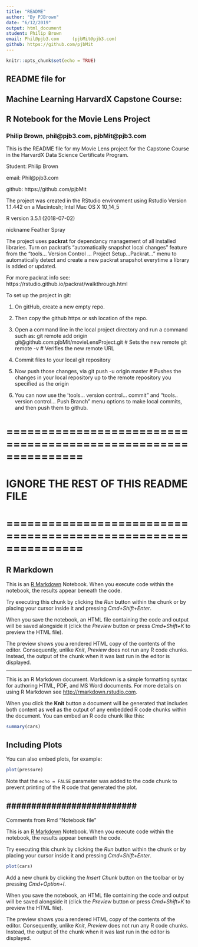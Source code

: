 ```yaml
---
title: "README"
author: "By PJBrown"
date: "6/12/2019"
output: html_document
student: Philip Brown
email: Phil@pjb3.com     (pjbMit@pjb3.com)
github: https://github.com/pjbMit
---
```


```r
knitr::opts_chunk$set(echo = TRUE)
```

## README file for 
## Machine Learning HarvardX Capstone Course:
## R Notebook for the Movie Lens Project 

### Philip Brown,  phil@pjb3.com,  pjbMit@pjb3.com

This is the README file for my Movie Lens project for the Capstone Course
in the HarvardX Data Science Certificate Program.

Student: Philip Brown

email: Phil@pjb3.com

github: https://github.com/pjbMit

The project was created in the RStudio environment 
using Rstudio Version 1.1.442 
on a Macintosh; Intel Mac OS X 10_14_5

R version 3.5.1 (2018-07-02) 

nickname       Feather Spray

The project uses **packrat** for dependancy management of all installed libraries.
Turn on packrat's "automatically snapshot local changes" feature 
from the "tools... Version Control ... Project Setup...Packrat..." menu
to automatically detect and create a new packrat snapshot everytime a library is added or updated.

For more packrat info see:  https://rstudio.github.io/packrat/walkthrough.html

To set up the project in git:

 1) On gitHub, create a new empty repo.  
   
 2) Then copy the github https or ssh location of the repo.
   
 3) Open a command line in the local project directory and run a command such as:
        git remote add origin git@github.com:pjbMit/movieLensProject.git
        # Sets the new remote
        git remote -v
        # Verifies the new remote URL
        
  4) Commit files to your local git repository
    
  5) Now push those changes,  via 
        git push -u origin master
        # Pushes the changes in your local repository up to the remote repository you specified as the origin
        
  6) You can now use the 'tools... version control...  commit" 
        and "tools.. version control... Push Branch" menu options to make local commits, and then push them to github.
 


# ===============================================================

# IGNORE THE REST OF THIS README FILE

# ===============================================================

## R Markdown

This is an [R Markdown](http://rmarkdown.rstudio.com) Notebook. When you execute code within the notebook, the results appear beneath the code. 

Try executing this chunk by clicking the *Run* button within the chunk or by placing your cursor inside it and pressing *Cmd+Shift+Enter*. 

When you save the notebook, an HTML file containing the code and output will be saved alongside it (click the *Preview* button or press *Cmd+Shift+K* to preview the HTML file). 

The preview shows you a rendered HTML copy of the contents of the editor. Consequently, unlike *Knit*, *Preview* does not run any R code chunks. Instead, the output of the chunk when it was last run in the editor is displayed.

---------------------------

This is an R Markdown document. Markdown is a simple formatting syntax for authoring HTML, PDF, and MS Word documents. For more details on using R Markdown see <http://rmarkdown.rstudio.com>.

When you click the **Knit** button a document will be generated that includes both content as well as the output of any embedded R code chunks within the document. You can embed an R code chunk like this:

```r
summary(cars)
```

## Including Plots

You can also embed plots, for example:

```r
plot(pressure)
```

Note that the `echo = FALSE` parameter was added to the code chunk to prevent printing of the R code that generated the plot.

##########################
------------------------

Comments from Rmd "Notebook file"


This is an [R Markdown](http://rmarkdown.rstudio.com) Notebook. When you execute code within the notebook, the results appear beneath the code. 

Try executing this chunk by clicking the *Run* button within the chunk or by placing your cursor inside it and pressing *Cmd+Shift+Enter*. 

```r
plot(cars)
```

Add a new chunk by clicking the *Insert Chunk* button on the toolbar or by pressing *Cmd+Option+I*.

When you save the notebook, an HTML file containing the code and output will be saved alongside it (click the *Preview* button or press *Cmd+Shift+K* to preview the HTML file). 

The preview shows you a rendered HTML copy of the contents of the editor. Consequently, unlike *Knit*, *Preview* does not run any R code chunks. Instead, the output of the chunk when it was last run in the editor is displayed.

